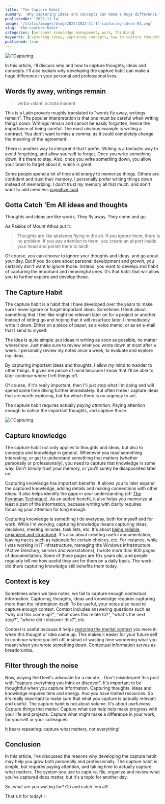 ```yaml
---
title: 'The Capture Habit'
summary: 'Why capturing ideas and concepts can make a huge difference for your personal development and career'
publishedAt: '2022-11-14'
image: '/static/images/blog/2022/2022-11-14-capturing-ideas-01.png'
slug: 'the-capture-habit'
categories: [personal knowledge management, work, thinking]
keywords: [capturing ideas, capturing concepts, how to capture thoughts]
published: true
---
```


<BlogPostCenteredContent>
  <Image
    alt={`Capturing ideas`}
    src={`/static/images/blog/2022/2022-11-14-capturing-ideas-01.png`}
    width={512}
    height={512}
    priority
  />
</BlogPostCenteredContent>

In this article, I'll discuss why and how to capture thoughts, ideas and concepts. I'll also explain why developing the capture habit can make a huge difference in your personal and professional lives.

## Words fly away, writings remain
> verba volant, scripta manent

This is a Latin proverb roughly translated to "words fly away, writings remain". The popular interpretation is that one must be careful when writing things down. Writings remain and cannot be easily forgotten, hence the importance of being careful. The most obvious example is writing a contract. You don't want to miss a comma, as it could completely change the meaning of the agreement.

There is another way to interpret it that I prefer. Writing is a fantastic way to avoid forgetting, and allow yourself to forget. Once you write something down, it's there to stay. Also, once you write something down, you allow your brain to forget about it, which is great.

Some people spend a lot of time and energy to memorize things. Others are confident and trust their memory. I personally prefer writing things down instead of memorizing. I don't trust my memory all that much, and don't want to add needless [cognitive load](https://dsebastien.net/blog/2022-11-07-50-tabs-means-50-mental-contexts).

## Gotta Catch 'Em All ideas and thoughts
Thoughts and ideas are like words. They fly away. They come and go.

As Paisios of Mount Athos put it:

> Thoughts are like airplanes flying in the air. If you ignore them, there is no problem. If you pay attention to them, you create an airport inside your head and permit them to land!

Of course, you can choose to ignore your thoughts and ideas, and go about your day. But if you do care about personal development and growth, you certainly don't want to ignore those. Instead, you want to develop and habit of capturing the important and meaningful ones. It's that habit that will allow you to further explore and develop those.

## The Capture Habit
The capture habit is a habit that I have developed over the years to make sure I never ignore or forget important ideas. Sometimes I think about something that I feel like might be relevant later on for a project or another. Instead of letting go and hoping that it will resurface later, I immediately write it down. Either on a piece of paper, as a voice memo, or as an e-mail that I send to myself.

The idea is quite simple: put ideas in writing as soon as possible, no matter where/how. Just make sure to review what you wrote down at most after a week. I personally review my notes once a week, to evaluate and explore my ideas.

By capturing important ideas and thoughts, I allow my mind to wander to other things. It gives me peace of mind because I know that I'll be able to later continue where I left things off.

Of course, if it's really important, then I'll just stop what I'm doing and will spend some time diving further immediately. But often times I capture ideas that are worth exploring, but for which there is no urgency to act.

The capture habit requires actually _paying attention_. Paying attention enough to notice the important thoughts, and capture those.

<BlogPostCenteredContent>
  <Image
    alt={`Capturing ideas`}
    src={`/static/images/blog/2022/2022-11-14-capturing-ideas-02.png`}
    width={512}
    height={512}
    priority
  />
</BlogPostCenteredContent>

## Capture knowledge
The capture habit not only applies to thoughts and ideas, but also to concepts and knowledge in general. Whenever you read something interesting, or get to understand something that matters (whether personally or professionally), you need to capture that knowledge in some way. Don't blindly trust your memory, or you'll surely be disappointed later on.

Capturing knowledge has important benefits. It allows you to later expand the captured knowledge, adding details and making connections with other ideas. It also helps identify the gaps in your understanding (cfr [The Feynman Technique](https://dsebastien.net/blog/2022-08-03-the-feynman-technique)). As an added benefit, it also helps you memorize at least a part of the information, because writing with clarity requires focusing your attention for long enough.

Capturing knowledge is something I do everyday, both for myself and for work. While I'm working, capturing knowledge means capturing ideas, decisions, meeting minutes, task lists, etc. It's about [being reliable, organized and structured](https://dsebastien.net/blog/2020-06-09-do-you-ever-forget-things-at-work). It's also about creating useful documentation, leaving traces such as rationale for certain choices, etc. For instance, while I was working in IT infrastructure, managing the Windows infrastructure (Active Directory, servers and workstations), I wrote more than 800 pages of documentation. Some of those pages are 10+ years old, and people regularly tell me how useful they are for them on a daily basis. The work I did there capturing knowledge still benefits them today.

## Context is key
Sometimes when we take notes, we fail to capture enough contextual information. Capturing, thoughts, ideas and knowledge requires capturing more than the information itself. To be useful, your notes also need to capture enough context. Context includes answering questions such as "why did this come up?", "what does this relate to?", "what's the next step?", "where did I discover this?", etc.

Context is useful because it helps [restoring the mental context](https://dsebastien.net/blog/2022-09-01-saving-and-restoring-mental-contexts-to-improve-mental-health-and-productivity) you were in when this thought or idea came up. This makes it easier for your future self to continue where you left off, instead of wasting time wondering what you meant when you wrote something down. Contextual information serves as breadcrumbs.

## Filter through the noise
Now, playing the Devil's advocate for a minute... Don't misinterpret this post with "capture everything you think or discover". It's important to be thoughtful when you capture information. Capturing thoughts, ideas and knowledge requires time and energy. And you have limited resources. So it's really important to make sure that what you capture is actually relevant and useful. The capture habit is not about volume. It's about usefulness. Capture things that matter. Capture what can help help make progress with your life and projects. Capture what might make a difference in your work, for yourself or your colleagues.

It bears repeating: capture what matters, not everything!

## Conclusion
In this article, I've discussed the reasons why developing the capture habit may help you grow both personally and professionally. The capture habit is simple, but requires paying attention, and taking time to actually capture what matters. The system you use to capture, file, organize and review what you've captured does matter, but it's a topic for another day.

So, what are you waiting for? Go and catch 'em all!

That's it for today! ✨

<PKMSignature />
